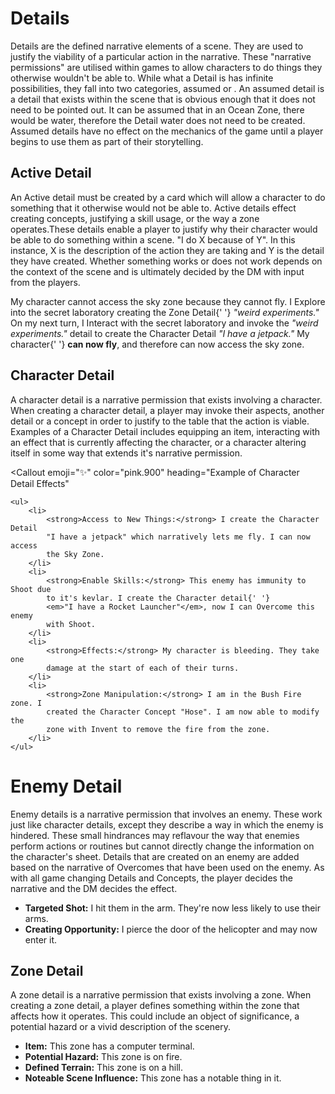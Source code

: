 
# Details

Details are the defined narrative elements of a scene. They are used to justify the viability of a particular action in the narrative. These "narrative permissions" are utilised within games to allow characters to do things they otherwise wouldn't be able to. While what a Detail is has infinite possibilities, they fall into two categories, assumed or <InlineDefine term='active'/>. An assumed detail is a detail that exists within the scene that is obvious enough that it does not need to be pointed out. It can be assumed that in an Ocean Zone, there would be water, therefore the Detail water does not need to be created. Assumed details have no effect on the mechanics of the game until a player begins to use them as part of their storytelling.

## Active Detail

An Active detail must be created by a card which will allow a character to do something that it otherwise would not be able to. Active details effect creating concepts, justifying a skill usage, or the way a zone operates.These details enable a player to justify why their character would be able to do something within a scene. "I do X because of Y". In this instance, X is the description of the action they are taking and Y is the detail they have created. Whether something works or does not work depends on the context of the scene and is ultimately decided by the DM with input from the players.

<Callout emoji="✨" color="pink.900" heading="Details In Practise Example">
    My character cannot access the sky zone because they cannot fly. I Explore
    into the secret laboratory creating the Zone Detail{' '}
    <em>"weird experiments."</em> On my next turn, I Interact with the secret
    laboratory and invoke the <em>"weird experiments."</em> detail to create the
    Character Detail <em>"I have a jetpack."</em> My character{' '}
    <strong>can now fly</strong>, and therefore can now access the sky zone.
</Callout>

## Character Detail

A character detail is a narrative permission that exists involving a character. When creating a character detail, a player may invoke their aspects, another detail or a concept in order to justify to the table that the action is viable. Examples of a Character Detail includes equipping an item, interacting with an effect that is currently affecting the character, or a character altering itself in some way that extends it's narrative permission.

<Callout
    emoji="✨"
    color="pink.900"
    heading="Example of Character Detail Effects"
>
    <ul>
        <li>
            <strong>Access to New Things:</strong> I create the Character Detail
            "I have a jetpack" which narratively lets me fly. I can now access
            the Sky Zone.
        </li>
        <li>
            <strong>Enable Skills:</strong> This enemy has immunity to Shoot due
            to it's kevlar. I create the Character detail{' '}
            <em>"I have a Rocket Launcher"</em>, now I can Overcome this enemy
            with Shoot.
        </li>
        <li>
            <strong>Effects:</strong> My character is bleeding. They take one
            damage at the start of each of their turns.
        </li>
        <li>
            <strong>Zone Manipulation:</strong> I am in the Bush Fire zone. I
            created the Character Concept "Hose". I am now able to modify the
            zone with Invent to remove the fire from the zone.
        </li>
    </ul>
</Callout>

# Enemy Detail

Enemy details is a narrative permission that involves an enemy. These work just like character details, except they describe a way in which the enemy is hindered. These small hindrances may reflavour the way that enemies perform actions or routines but cannot directly change the information on the character's sheet. Details that are created on an enemy are added based on the narrative of Overcomes that have been used on the enemy. As with all game changing Details and Concepts, the player decides the narrative and the DM decides the effect.

<Callout emoji="✨" color="pink.900" heading="Example of Enemy Detail Effects">
    <ul>
        <li>
            <strong>Targeted Shot:</strong> I hit them in the arm. They're now
            less likely to use their arms.
        </li>
        <li>
            <strong>Creating Opportunity:</strong> I pierce the door of the
            helicopter and may now enter it.
        </li>
    </ul>
</Callout>

## Zone Detail

A zone detail is a narrative permission that exists involving a zone. When creating a zone detail, a player defines something within the zone that affects how it operates. This could include an object of significance, a potential hazard or a vivid description of the scenery.

<Callout emoji="✨" color="pink.900" heading="Examples of Zone Details">
    <ul>
        <li>
            <strong>Item:</strong> This zone has a computer terminal.
        </li>
        <li>
            <strong>Potential Hazard:</strong> This zone is on fire.
        </li>
        <li>
            <strong>Defined Terrain:</strong> This zone is on a hill.
        </li>
        <li>
            <strong>Noteable Scene Influence:</strong> This zone has a notable
            thing in it.
        </li>
    </ul>
</Callout>
